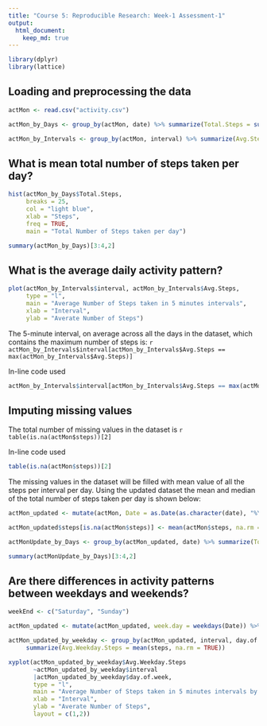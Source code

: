 ```yaml
---
title: "Course 5: Reproducible Research: Week-1 Assessment-1"
output: 
  html_document:
    keep_md: true
---
```


```r
library(dplyr)
library(lattice)
```

## Loading and preprocessing the data
```r
actMon <- read.csv("activity.csv")

actMon_by_Days <- group_by(actMon, date) %>% summarize(Total.Steps = sum(steps, na.rm = TRUE))

actMon_by_Intervals <- group_by(actMon, interval) %>% summarize(Avg.Steps = mean(steps, na.rm = TRUE))
```

## What is mean total number of steps taken per day?
```r
hist(actMon_by_Days$Total.Steps,
     breaks = 25,
     col = "light blue",
     xlab = "Steps",
     freq = TRUE,
     main = "Total Number of Steps taken per day")

summary(actMon_by_Days)[3:4,2]
```


## What is the average daily activity pattern?
``` r
plot(actMon_by_Intervals$interval, actMon_by_Intervals$Avg.Steps,
     type = "l",
     main = "Average Number of Steps taken in 5 minutes intervals",
     xlab = "Interval",
     ylab = "Averate Number of Steps")
```

The 5-minute interval, on average across all the days in the dataset, which contains the maximum number of steps is:
`r actMon_by_Intervals$interval[actMon_by_Intervals$Avg.Steps == max(actMon_by_Intervals$Avg.Steps)]`

In-line code used
``` r
actMon_by_Intervals$interval[actMon_by_Intervals$Avg.Steps == max(actMon_by_Intervals$Avg.Steps)]
```


## Imputing missing values

The total number of missing values in the dataset is
`r table(is.na(actMon$steps))[2]`

In-line code used
``` r
table(is.na(actMon$steps))[2]
```

The missing values in the dataset will be filled with mean value of all the steps per interval per day. Using the updated dataset the mean and median of the total number of steps taken per day is shown below:
```r
actMon_updated <- mutate(actMon, Date = as.Date(as.character(date), "%Y-%m-%d"))

actMon_updated$steps[is.na(actMon$steps)] <- mean(actMon$steps, na.rm = TRUE)

actMonUpdate_by_Days <- group_by(actMon_updated, date) %>% summarize(Total.Steps = sum(steps))

summary(actMonUpdate_by_Days)[3:4,2]
```


## Are there differences in activity patterns between weekdays and weekends?
``` r
weekEnd <- c("Saturday", "Sunday")

actMon_updated <- mutate(actMon_updated, week.day = weekdays(Date)) %>% mutate(day.of.week = ifelse(week.day == weekEnd, yes = "weekend", no = "weekday"))

actMon_updated_by_weekday <- group_by(actMon_updated, interval, day.of.week) %>%
     summarize(Avg.Weekday.Steps = mean(steps, na.rm = TRUE))

xyplot(actMon_updated_by_weekday$Avg.Weekday.Steps
       ~actMon_updated_by_weekday$interval
       |actMon_updated_by_weekday$day.of.week,
       type = "l",
       main = "Average Number of Steps taken in 5 minutes intervals by weekdays",
       xlab = "Interval",
       ylab = "Averate Number of Steps",
       layout = c(1,2))

```
